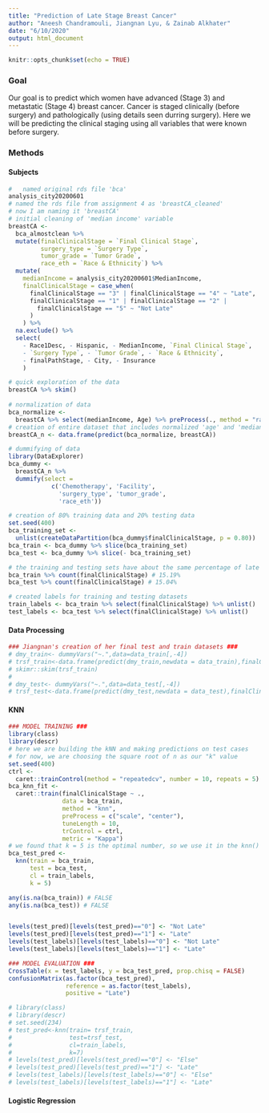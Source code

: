 ```yaml
---
title: "Prediction of Late Stage Breast Cancer"
author: "Aneesh Chandramouli, Jiangnan Lyu, & Zainab Alkhater"
date: "6/10/2020"
output: html_document
---
```


```r
knitr::opts_chunk$set(echo = TRUE)
```

### Goal 

Our goal is to predict which women have advanced (Stage 3) and metastatic (Stage 4) breast cancer. Cancer is staged clinically (before surgery) and pathologically (using details seen durring surgery). Here we will be predicting the clinical staging using all variables that were known before surgery.

### Methods 

#### Subjects

```r
#   named original rds file 'bca'
analysis_city20200601
# named the rds file from assignment 4 as 'breastCA_cleaned'
# now I am naming it 'breastCA'
# initial cleaning of 'median income' variable
breastCA <- 
  bca_almostclean %>%
  mutate(finalClinicalStage = `Final Clinical Stage`,
         surgery_type = `Surgery Type`, 
         tumor_grade = `Tumor Grade`,
         race_eth = `Race & Ethnicity`) %>%
  mutate(
    medianIncome = analysis_city20200601$MedianIncome, 
    finalClinicalStage = case_when(
      finalClinicalStage == "3" | finalClinicalStage == "4" ~ "Late", 
      finalClinicalStage == "1" | finalClinicalStage == "2" | 
        finalClinicalStage == "5" ~ "Not Late"
      )
    ) %>%
  na.exclude() %>%
  select(
    - Race1Desc, - Hispanic, - MedianIncome, `Final Clinical Stage`,
    - `Surgery Type`, - `Tumor Grade`, - `Race & Ethnicity`,
    - finalPathStage, - City, - Insurance
    ) 

# quick exploration of the data
breastCA %>% skim()
  
# normalization of data
bca_normalize <- 
  breastCA %>% select(medianIncome, Age) %>% preProcess(., method = "range")
# creation of entire dataset that includes normalized 'age' and 'median income'
breastCA_n <- data.frame(predict(bca_normalize, breastCA))

# dummifying of data 
library(DataExplorer)
bca_dummy <- 
  breastCA_n %>%
  dummify(select = 
            c('Chemotherapy', 'Facility', 
              'surgery_type', 'tumor_grade', 
              'race_eth'))

# creation of 80% training data and 20% testing data
set.seed(400)
bca_training_set <- 
  unlist(createDataPartition(bca_dummy$finalClinicalStage, p = 0.80))
bca_train <- bca_dummy %>% slice(bca_training_set)  
bca_test <- bca_dummy %>% slice(- bca_training_set)

# the training and testing sets have about the same percentage of late stage brest CA
bca_train %>% count(finalClinicalStage) # 15.19%
bca_test %>% count(finalClinicalStage) # 15.04%

# created labels for training and testing datasets 
train_labels <- bca_train %>% select(finalClinicalStage) %>% unlist()
test_labels <- bca_test %>% select(finalClinicalStage) %>% unlist()
```

#### Data Processing

```r

### Jiangnan's creation of her final test and train datasets ###
# dmy_train<- dummyVars("~.",data=data_train[,-4])
# trsf_train<-data.frame(predict(dmy_train,newdata = data_train),finalClinicalStage=as.factor(as.numeric(as.factor(data_train$finalClinicalStage))-1)) #Else=0
# skimr::skim(trsf_train)
# 
# dmy_test<- dummyVars("~.",data=data_test[,-4])
# trsf_test<-data.frame(predict(dmy_test,newdata = data_test),finalClinicalStage=as.factor(as.numeric(as.factor(data_test$finalClinicalStage))-1)) 
```

#### KNN

```r
### MODEL TRAINING ###
library(class)
library(descr)
# here we are building the kNN and making predictions on test cases
# for now, we are choosing the square root of n as our "k" value
set.seed(400)
ctrl <- 
  caret::trainControl(method = "repeatedcv", number = 10, repeats = 5)
bca_knn_fit <- 
  caret::train(finalClinicalStage ~ .,
               data = bca_train, 
               method = "knn", 
               preProcess = c("scale", "center"), 
               tuneLength = 10, 
               trControl = ctrl,
               metric = "Kappa")
# we found that k = 5 is the optimal number, so we use it in the knn() #   function below
bca_test_pred <-
  knn(train = bca_train,
      test = bca_test,
      cl = train_labels,
      k = 5)

any(is.na(bca_train)) # FALSE
any(is.na(bca_test)) # FALSE


levels(test_pred)[levels(test_pred)=="0"] <- "Not Late"
levels(test_pred)[levels(test_pred)=="1"] <- "Late"
levels(test_labels)[levels(test_labels)=="0"] <- "Not Late"
levels(test_labels)[levels(test_labels)=="1"] <- "Late"

### MODEL EVALUATION ###
CrossTable(x = test_labels, y = bca_test_pred, prop.chisq = FALSE)
confusionMatrix(as.factor(bca_test_pred),
                reference = as.factor(test_labels),
                positive = "Late")

# library(class)
# library(descr)
# set.seed(234)
# test_pred<-knn(train= trsf_train,
#                test=trsf_test,
#                cl=train_labels,
#                k=7)
# levels(test_pred)[levels(test_pred)=="0"] <- "Else"
# levels(test_pred)[levels(test_pred)=="1"] <- "Late"
# levels(test_labels)[levels(test_labels)=="0"] <- "Else"
# levels(test_labels)[levels(test_labels)=="1"] <- "Late"
```

#### Logistic Regression 

```r

```


